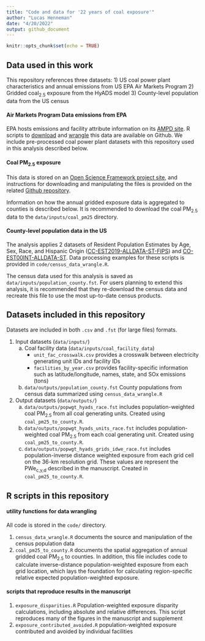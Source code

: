 ```yaml
---
title: "Code and data for '22 years of coal exposure'"
author: "Lucas Henneman"
date: "4/20/2022"
output: github_document
---
```


```r
knitr::opts_chunk$set(echo = TRUE)
```

## Data used in this work
This repository references three datasets:
1) US coal power plant characteristics and annual emissions from US EPA Air Markets Program
2) Gridded coal<sub>2.5</sub> exposure from the HyADS model
3) County-level population data from the US census

#### Air Markets Program Data emissions from EPA
EPA hosts emissions and facility attribute information on its [AMPD site](https://ampd.epa.gov/ampd/). R scripts to [download](https://github.com/munshimdrasel/getting-raw-ampd-data) and [wrangle](https://github.com/munshimdrasel/ampd-raw-data-processing) this data are available on Github. We include pre-processed coal power plant datasets with this repository used in this analysis described below.

#### Coal PM<sub>2.5</sub> exposure 
This data is stored on an [Open Science Framework project site](https://osf.io/8gdau), and instructions for downloading and manipulating the files is provided on the related [Github repository](https://github.com/lhenneman/coal_unit_PM25).

Information on how the annual gridded exposure data is aggregated to counties is described below. It is recommended to download the coal PM<sub>2.5</sub> data to the `data/inputs/coal_pm25` directory.

#### County-level population data in the US
The analysis applies 2 datasets of Resident Population Estimates by Age,
Sex, Race, and Hispanic Origin ([CC-EST2019-ALLDATA-ST-FIPS](https://www2.census.gov/programs-surveys/popest/technical-documentation/file-layouts/2000-2010/intercensal/county/co-est00int-alldata.pdf)) and [CO-EST00INT-ALLDATA-ST](https://www2.census.gov/programs-surveys/popest/technical-documentation/file-layouts/2000-2010/intercensal/county/co-est00int-alldata.pdf). Data processing examples for these scripts is provided in `code/census_data_wrangle.R`.

The census data used for this analysis is saved as `data/inputs/population_county.fst`. For users planning to extend this analysis, it is recommended that they re-download the census data and recreate this file to use the most up-to-date census products.


## Datasets included in this repository
Datasets are included in both `.csv` and `.fst` (for large files) formats. 

1. Input datasets (`data/inputs/`)
    a. Coal facility data (`data/inputs/coal_facility_data`)
        - `unit_fac_crosswalk.csv` provides a crosswalk between electricity generating unit IDs and facility IDs 
        - `facilities_by_year.csv` provides facility-specific information such as latitude/longitude, names, state, and SOx emissions (tons)
    b. `data/outputs/population_county.fst` County populations from census data summarized using `census_data_wrangle.R` 
2. Output datasets (`data/outputs/`)
    a. `data/outputs/popwgt_hyads_race.fst` includes population-weighted coal PM<sub>2.5</sub> from all coal generating units. Created using `coal_pm25_to_county.R`.
    b. `data/outputs/popwgt_hyads_units_race.fst` includes population-weighted coal PM<sub>2.5</sub> from each coal generating unit. Created using `coal_pm25_to_county.R`.
    c. `data/outputs/popwgt_hyads_grids_idwe_race.fst` includes population-inverse distance weighted exposure from each grid cell on the 36-km resolution grid. These values are represent the PWe<sub>c,y,d</sub> described in the manuscript. Created in `coal_pm25_to_county.R`.



## R scripts in this repository

#### utility functions for data wrangling
All code is stored in the `code/` directory.

1) `census_data_wrangle.R` documents the source and manipulation of the census population data
2) `coal_pm25_to_county.R` documents the spatial aggregation of annual gridded coal PM<sub>2.5</sub> to counties. In addition, this file includes code to calculate inverse-distance population-weighted exposure from each grid location, which lays the foundation for calculating region-specific relative expected population-weighted exposure.

#### scripts that reproduce results in the manuscript

1) `exposure_disparities.R` Population-weighted exposure disparity calculations, including absolute and relative differences. This script reproduces many of the figures in the manuscript and supplement
2) `exposure_contributed_avoided.R` population-weighted exposure contributed and avoided by individual facilities











